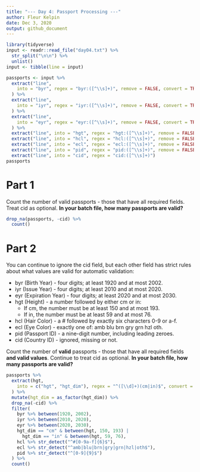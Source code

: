 ```yaml
---
title: "--- Day 4: Passport Processing ---"
author: Fleur Kelpin
date: Dec 3, 2020
output: github_document
---
```


```r
library(tidyverse)
input <- readr::read_file("day04.txt") %>%
  str_split("\n\n") %>%
  unlist()
input <- tibble(line = input)
```

```r
passports <- input %>%
  extract("line",
    into = "byr", regex = "byr:([^\\s]+)", remove = FALSE, convert = TRUE
  ) %>%
  extract("line",
    into = "iyr", regex = "iyr:([^\\s]+)", remove = FALSE, convert = TRUE
  ) %>%
  extract("line",
    into = "eyr", regex = "eyr:([^\\s]+)", remove = FALSE, convert = TRUE
  ) %>%
  extract("line", into = "hgt", regex = "hgt:([^\\s]+)", remove = FALSE) %>%
  extract("line", into = "hcl", regex = "hcl:([^\\s]+)", remove = FALSE) %>%
  extract("line", into = "ecl", regex = "ecl:([^\\s]+)", remove = FALSE) %>%
  extract("line", into = "pid", regex = "pid:([^\\s]+)", remove = FALSE) %>%
  extract("line", into = "cid", regex = "cid:([^\\s]+)")
passports
```
# Part 1
Count the number of valid passports - those that have all required fields.
Treat cid as optional. **In your batch file, how many passports are valid?**

```r
drop_na(passports, -cid) %>%
  count()
```

# Part 2

You can continue to ignore the cid field, but each other field has strict rules
about what values are valid for automatic validation:

* byr (Birth Year) - four digits; at least 1920 and at most 2002.
* iyr (Issue Year) - four digits; at least 2010 and at most 2020.
* eyr (Expiration Year) - four digits; at least 2020 and at most 2030.
* hgt (Height) - a number followed by either cm or in:
  * If cm, the number must be at least 150 and at most 193.
  * If in, the number must be at least 59 and at most 76.
* hcl (Hair Color) - a # followed by exactly six characters 0-9 or a-f.
* ecl (Eye Color) - exactly one of: amb blu brn gry grn hzl oth.
* pid (Passport ID) - a nine-digit number, including leading zeroes.
* cid (Country ID) - ignored, missing or not.

Count the number of **valid** passports - those that have all required fields
**and valid values**. Continue to treat cid as optional. **In your batch file,
how many passports are valid?**

```r
passports %>%
  extract(hgt,
    into = c("hgt", "hgt_dim"), regex = "^([\\d]+)(cm|in)$", convert = TRUE
  ) %>%
  mutate(hgt_dim = as_factor(hgt_dim)) %>%
  drop_na(-cid) %>%
  filter(
    byr %>% between(1920, 2002),
    iyr %>% between(2010, 2020),
    eyr %>% between(2020, 2030),
    hgt_dim == "cm" & between(hgt, 150, 193) |
      hgt_dim == "in" & between(hgt, 59, 76),
    hcl %>% str_detect("^#[0-9a-f]{6}$"),
    ecl %>% str_detect("^amb|blu|brn|gry|grn|hzl|oth$"),
    pid %>% str_detect("^[0-9]{9}$")
  ) %>%
  count()
```
